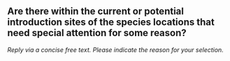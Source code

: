 

## Are there within the current or potential introduction sites of the species locations that need special attention for some reason?

*Reply via a concise free text. Please indicate the reason for your selection.*





&nbsp;


